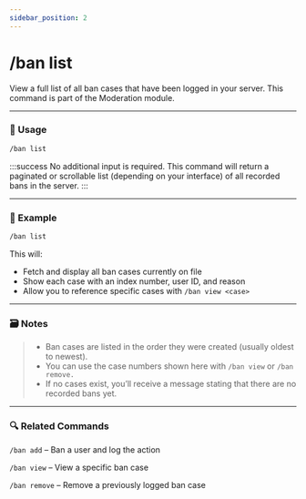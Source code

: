 ```yaml
---
sidebar_position: 2
---
```


# /ban list

View a full list of all ban cases that have been logged in your server. This command is part of the Moderation module.

<hr className="md-divider-gradient" />

### 💬 Usage
```bash
/ban list
```

:::success
No additional input is required. This command will return a paginated or scrollable list (depending on your interface) of all recorded bans in the server.
:::

<hr className="md-divider-gradient" />

### 📌 Example
```bash
/ban list
```
This will:
- Fetch and display all ban cases currently on file
- Show each case with an index number, user ID, and reason
- Allow you to reference specific cases with `/ban view <case>`

<hr className="md-divider-gradient" />

### 🗃️ Notes
> - Ban cases are listed in the order they were created (usually oldest to newest).
> - You can use the case numbers shown here with `/ban view` or `/ban remove.`
> - If no cases exist, you’ll receive a message stating that there are no recorded bans yet.

<hr className="md-divider-gradient" />

### 🔍 Related Commands
`/ban add` – Ban a user and log the action

`/ban view` – View a specific ban case

`/ban remove` – Remove a previously logged ban case